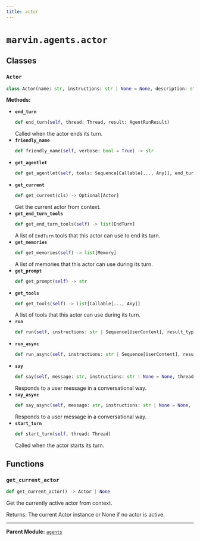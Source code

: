 ```yaml
---
title: actor
---
```


# `marvin.agents.actor`

## Classes

### `Actor`
```python
class Actor(name: str, instructions: str | None = None, description: str | None = None, verbose: bool = False, prompt: str | Path)
```

**Methods:**

- **`end_turn`**
  ```python
  def end_turn(self, thread: Thread, result: AgentRunResult)
  ```
  Called when the actor ends its turn.
- **`friendly_name`**
  ```python
  def friendly_name(self, verbose: bool = True) -> str
  ```
- **`get_agentlet`**
  ```python
  def get_agentlet(self, tools: Sequence[Callable[..., Any]], end_turn_tools: Sequence[EndTurn]) -> pydantic_ai.Agent[Any, Any]
  ```
- **`get_current`**
  ```python
  def get_current(cls) -> Optional[Actor]
  ```
  Get the current actor from context.
- **`get_end_turn_tools`**
  ```python
  def get_end_turn_tools(self) -> list[EndTurn]
  ```
  A list of `EndTurn` tools that this actor can use to end its turn.
- **`get_memories`**
  ```python
  def get_memories(self) -> list[Memory]
  ```
  A list of memories that this actor can use during its turn.
- **`get_prompt`**
  ```python
  def get_prompt(self) -> str
  ```
- **`get_tools`**
  ```python
  def get_tools(self) -> list[Callable[..., Any]]
  ```
  A list of tools that this actor can use during its turn.
- **`run`**
  ```python
  def run(self, instructions: str | Sequence[UserContent], result_type: type[T] = str, tools: list[Callable[..., Any]] = [], thread: Thread | str | None = None, handlers: list[Handler | AsyncHandler] | None = None, raise_on_failure: bool = True, **kwargs: Any = {}) -> Any
  ```
- **`run_async`**
  ```python
  def run_async(self, instructions: str | Sequence[UserContent], result_type: type[T] = str, tools: list[Callable[..., Any]] = [], thread: Thread | str | None = None, handlers: list[Handler | AsyncHandler] | None = None, raise_on_failure: bool = True, **kwargs: Any = {}) -> Any
  ```
- **`say`**
  ```python
  def say(self, message: str, instructions: str | None = None, thread: Thread | str | None = None)
  ```
  Responds to a user message in a conversational way.
- **`say_async`**
  ```python
  def say_async(self, message: str, instructions: str | None = None, thread: Thread | str | None = None)
  ```
  Responds to a user message in a conversational way.
- **`start_turn`**
  ```python
  def start_turn(self, thread: Thread)
  ```
  Called when the actor starts its turn.

## Functions

### `get_current_actor`
```python
def get_current_actor() -> Actor | None
```
Get the currently active actor from context.

Returns:
    The current Actor instance or None if no actor is active.

---

**Parent Module:** [`agents`](marvin-agents)
